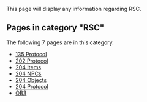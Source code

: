 This page will display any information regarding RSC.
<!-- DO NOT EDIT BELOW THIS LINE, OR CHANGE THIS COMMENT, CODE AUTOMATICALLY GENERATED BY category.sh -->
== '''Pages in category "RSC"''' ==
The following 7 pages are in this category.
* [[135 Protocol]]
* [[202 Protocol]]
* [[204 Items]]
* [[204 NPCs]]
* [[204 Objects]]
* [[204 Protocol]]
* [[OB3]]

